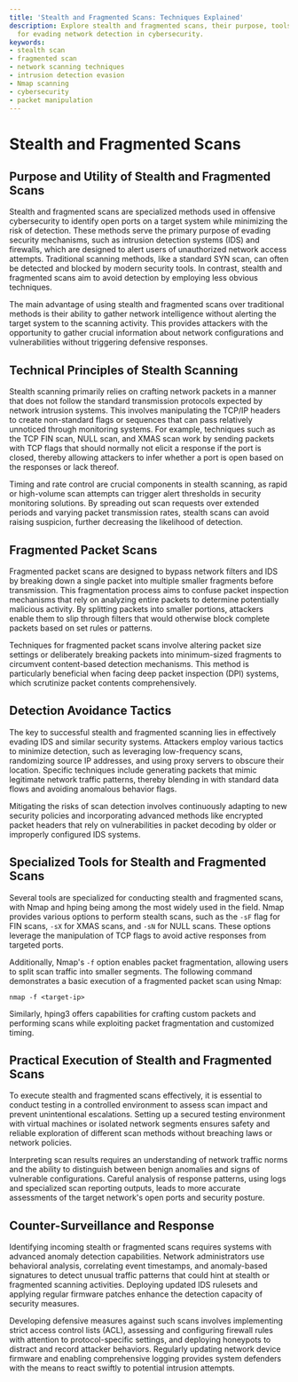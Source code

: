 ```yaml
---
title: 'Stealth and Fragmented Scans: Techniques Explained'
description: Explore stealth and fragmented scans, their purpose, tools, and tactics
  for evading network detection in cybersecurity.
keywords:
- stealth scan
- fragmented scan
- network scanning techniques
- intrusion detection evasion
- Nmap scanning
- cybersecurity
- packet manipulation
---
```


# Stealth and Fragmented Scans

## Purpose and Utility of Stealth and Fragmented Scans

Stealth and fragmented scans are specialized methods used in offensive cybersecurity to identify open ports on a target system while minimizing the risk of detection. These methods serve the primary purpose of evading security mechanisms, such as intrusion detection systems (IDS) and firewalls, which are designed to alert users of unauthorized network access attempts. Traditional scanning methods, like a standard SYN scan, can often be detected and blocked by modern security tools. In contrast, stealth and fragmented scans aim to avoid detection by employing less obvious techniques.

The main advantage of using stealth and fragmented scans over traditional methods is their ability to gather network intelligence without alerting the target system to the scanning activity. This provides attackers with the opportunity to gather crucial information about network configurations and vulnerabilities without triggering defensive responses.

## Technical Principles of Stealth Scanning

Stealth scanning primarily relies on crafting network packets in a manner that does not follow the standard transmission protocols expected by network intrusion systems. This involves manipulating the TCP/IP headers to create non-standard flags or sequences that can pass relatively unnoticed through monitoring systems. For example, techniques such as the TCP FIN scan, NULL scan, and XMAS scan work by sending packets with TCP flags that should normally not elicit a response if the port is closed, thereby allowing attackers to infer whether a port is open based on the responses or lack thereof.

Timing and rate control are crucial components in stealth scanning, as rapid or high-volume scan attempts can trigger alert thresholds in security monitoring solutions. By spreading out scan requests over extended periods and varying packet transmission rates, stealth scans can avoid raising suspicion, further decreasing the likelihood of detection.

## Fragmented Packet Scans

Fragmented packet scans are designed to bypass network filters and IDS by breaking down a single packet into multiple smaller fragments before transmission. This fragmentation process aims to confuse packet inspection mechanisms that rely on analyzing entire packets to determine potentially malicious activity. By splitting packets into smaller portions, attackers enable them to slip through filters that would otherwise block complete packets based on set rules or patterns.

Techniques for fragmented packet scans involve altering packet size settings or deliberately breaking packets into minimum-sized fragments to circumvent content-based detection mechanisms. This method is particularly beneficial when facing deep packet inspection (DPI) systems, which scrutinize packet contents comprehensively.

## Detection Avoidance Tactics

The key to successful stealth and fragmented scanning lies in effectively evading IDS and similar security systems. Attackers employ various tactics to minimize detection, such as leveraging low-frequency scans, randomizing source IP addresses, and using proxy servers to obscure their location. Specific techniques include generating packets that mimic legitimate network traffic patterns, thereby blending in with standard data flows and avoiding anomalous behavior flags.

Mitigating the risks of scan detection involves continuously adapting to new security policies and incorporating advanced methods like encrypted packet headers that rely on vulnerabilities in packet decoding by older or improperly configured IDS systems.

## Specialized Tools for Stealth and Fragmented Scans

Several tools are specialized for conducting stealth and fragmented scans, with Nmap and hping being among the most widely used in the field. Nmap provides various options to perform stealth scans, such as the `-sF` flag for FIN scans, `-sX` for XMAS scans, and `-sN` for NULL scans. These options leverage the manipulation of TCP flags to avoid active responses from targeted ports.

Additionally, Nmap's `-f` option enables packet fragmentation, allowing users to split scan traffic into smaller segments. The following command demonstrates a basic execution of a fragmented packet scan using Nmap:

```shell
nmap -f <target-ip>
```

Similarly, hping3 offers capabilities for crafting custom packets and performing scans while exploiting packet fragmentation and customized timing.

## Practical Execution of Stealth and Fragmented Scans

To execute stealth and fragmented scans effectively, it is essential to conduct testing in a controlled environment to assess scan impact and prevent unintentional escalations. Setting up a secured testing environment with virtual machines or isolated network segments ensures safety and reliable exploration of different scan methods without breaching laws or network policies.

Interpreting scan results requires an understanding of network traffic norms and the ability to distinguish between benign anomalies and signs of vulnerable configurations. Careful analysis of response patterns, using logs and specialized scan reporting outputs, leads to more accurate assessments of the target network's open ports and security posture.

## Counter-Surveillance and Response

Identifying incoming stealth or fragmented scans requires systems with advanced anomaly detection capabilities. Network administrators use behavioral analysis, correlating event timestamps, and anomaly-based signatures to detect unusual traffic patterns that could hint at stealth or fragmented scanning activities. Deploying updated IDS rulesets and applying regular firmware patches enhance the detection capacity of security measures.

Developing defensive measures against such scans involves implementing strict access control lists (ACL), assessing and configuring firewall rules with attention to protocol-specific settings, and deploying honeypots to distract and record attacker behaviors. Regularly updating network device firmware and enabling comprehensive logging provides system defenders with the means to react swiftly to potential intrusion attempts.